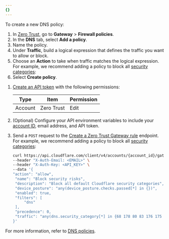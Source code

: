 ```yaml
---
{}
---
```



To create a new DNS policy:

<Tabs syncKey="dashPlusAPI"> <TabItem label="Dashboard">

1. In [Zero Trust](https://one.dash.cloudflare.com/), go to **Gateway** > **Firewall policies**.
2. In the **DNS** tab, select **Add a policy**.
3. Name the policy.
4. Under **Traffic**, build a logical expression that defines the traffic you want to allow or block.
5. Choose an **Action** to take when traffic matches the logical expression. For example, we recommend adding a policy to block all [security categories](/cloudflare-one/policies/gateway/domain-categories/#security-categories):
   <Render
   	file="gateway/policies/block-security-categories"
   	product="cloudflare-one"
   />
6. Select **Create policy**.

</TabItem>

<TabItem label="API">

1. [Create an API token](/fundamentals/api/get-started/create-token/) with the following permissions:

   | Type    | Item       | Permission |
   | ------- | ---------- | ---------- |
   | Account | Zero Trust | Edit       |

2. (Optional) Configure your API environment variables to include your [account ID](/fundamentals/setup/find-account-and-zone-ids/), email address, and API token.
3. Send a `POST` request to the [Create a Zero Trust Gateway rule](/api/operations/zero-trust-gateway-rules-create-zero-trust-gateway-rule) endpoint. For example, we recommend adding a policy to block all [security categories](/cloudflare-one/policies/gateway/domain-categories/#security-categories):

   ```bash title="curl API example"
   curl https://api.cloudflare.com/client/v4/accounts/{account_id}/gateway/rules \
   --header "X-Auth-Email: <EMAIL>" \
   --header "X-Auth-Key: <API_KEY>" \
   --data '{
   "action": "allow",
   	"name": "Block security risks",
   	"description": "Block all default Cloudflare security categories",
   	"device_posture": "any(device_posture.checks.passed[*] in {})",
   	"enabled": true,
   	"filters": [
   		"dns"
   	],
   	"precedence": 0,
   	"traffic": "any(dns.security_category[*] in {68 178 80 83 176 175 117 131 134 151 153})"
   }'
   ```

</TabItem> </Tabs>

For more information, refer to [DNS policies](/cloudflare-one/policies/gateway/dns-policies/).
